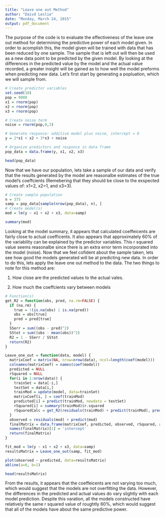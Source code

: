 ```yaml
---
title: "Leave one out Method"
author: "Daivd Leslie"
date: "Monday, March 24, 2015"
output: pdf_document
---
```

The purpose of the code is to evaluate the effectiveness of the leave one out method for determining the predictive power of each model given. In order to acomplish this, the model given will be trained with data that has been reduced by one sample. The sample that is left out will then be used as a new data point to be predicted by the given model. By looking at the differences in the predicted value by the model and the actual value recorded, a greater insight will be gained as to how well the model preforms when predicting new data. Let's first start by generating a popluation, which we will sample from.

```r
# Create predictor variables
set.seed(10)
pop = 9000
x1 = rnorm(pop)
x2 = rnorm(pop)
x3 = rnorm(pop)

# Create noise term
noise = rnorm(pop,0,3)

# Generate responce: additive model plus noise, intercept = 0
y = 2*x1 + x2 + 3*x3 + noise

# Organize predictors and responce in data frame
pop_data = data.frame(y, x1, x2, x3)

head(pop_data)

```

Now that we have our population, lets take a sample of our data and verify that the results generated by the model are reasonalbe estimates of the true model's coeffcients (Remebering that they should be close to the exspected values of: x1=2, x2=1, and x3=3).  

```r
# Create sample population
n = 375
samp = pop_data[sample(nrow(pop_data), n), ]
# Create model(s)
mod = lm(y ~ x1 + x2 + x3, data=samp)

summary(mod)

```

Looking at the model summary, it appears that calculated coeffeicents are fairly close to actual coefficents. It also appears that approximately 60% of the variability can be explained by the predictor variables. This r squared value seems reasonalbe since there is an extra error term incorporated into the model (noise). Now that we feel cofident about the sample taken, lets see how good the models generated will be at predicting new data. In order to do this, lets apply the leave one out method to the data. The two things to note for this method are:

1. How close are the predicted values to the actual vales.

2. How much the coeffcients vary between models

```r
# Function(s)
get_R2 = function(obs, pred, na.rm=FALSE) {
  if (na.rm) {
    true = !(is.na(obs) | is.na(pred))
    obs = obs[true]
    pred = pred[true]
  }
  SSerr = sum((obs - pred)^2)
  SStot = sum((obs - mean(obs))^2)
  R2 = 1 - SSerr / SStot
  return(R2)
}

Leave_one_out = function(data, model) {
  matrixCoef = matrix(NA, nrow=nrow(data), ncol=length(coef(model)))
  colnames(matrixCoef) = names(coef(model))
  predicted = NULL
  rSquared = NULL
  for(i in 1:nrow(data)) {
    trainSet = data[-i,]
    testSet = data[i,]
    trainMod = update(model, data=trainSet)
    matrixCoef[i, ] = coef(trainMod)
    predicted[i] = predict(trainMod, newdata = testSet)
    rSquared[i] = summary(trainMod)$r.squared
    rSquaredCalc = get_R2(residuals(trainMod) + predict(trainMod), predict(trainMod))
  }
  observed = residuals(mod) + predict(mod)
  finalMatrix = data.frame(matrixCoef, predicted, observed, rSquared, rSquaredCalc)
  names(finalMatrix)[1] = 'intercept'
  return(finalMatrix)
}

fit_mod = lm(y ~ x1 + x2 + x3, data=samp)
resultsMatrix = Leave_one_out(samp, fit_mod)

plot(observed ~ predicted, data=resultsMatrix)
abline(a=0, b=1)

head(resultsMatrix)
```
From the results, it appears that the coeffeicents are not varying too much, which would suggest that the models are not overfitting the data. However, the differences in the predicted and actual values do vary slightly with each model prediction. Despite this varation, all the models constructed have relatively the same r squared value of roughtly 60%, which would suggest that all of the models have about the same predictive power.  